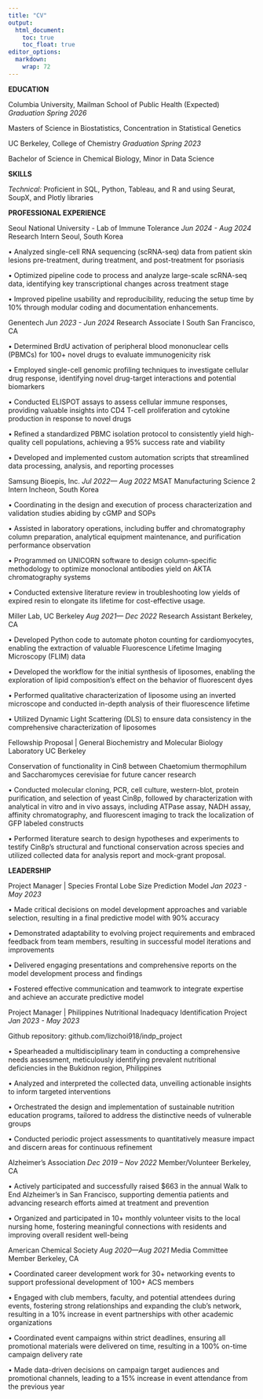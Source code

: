 ```yaml
---
title: "CV"
output: 
  html_document:
    toc: true
    toc_float: true
editor_options: 
  markdown: 
    wrap: 72
---
```


**EDUCATION**

Columbia University, Mailman School of Public Health (Expected)
*Graduation Spring 2026*

Masters of Science in Biostatistics, Concentration in Statistical
Genetics

UC Berkeley, College of Chemistry *Graduation Spring 2023*

Bachelor of Science in Chemical Biology, Minor in Data Science

**SKILLS**

*Technical:* 
Proficient in SQL, Python, Tableau, and R and
using Seurat, SoupX, and Plotly libraries

**PROFESSIONAL EXPERIENCE**

Seoul National University - Lab of Immune Tolerance *Jun 2024 - Aug
2024* Research Intern Seoul, South Korea

• Analyzed single-cell RNA sequencing (scRNA-seq) data from patient skin
lesions pre-treatment, during treatment, and post-treatment for
psoriasis

• Optimized pipeline code to process and analyze large-scale scRNA-seq
data, identifying key transcriptional changes across treatment stage

• Improved pipeline usability and reproducibility, reducing the setup
time by 10% through modular coding and documentation enhancements.

Genentech *Jun 2023 - Jun 2024* Research Associate I South San
Francisco, CA

• Determined BrdU activation of peripheral blood mononuclear cells
(PBMCs) for 100+ novel drugs to evaluate immunogenicity risk

• Employed single-cell genomic profiling techniques to investigate
cellular drug response, identifying novel drug-target interactions and
potential biomarkers

• Conducted ELISPOT assays to assess cellular immune responses,
providing valuable insights into CD4 T-cell proliferation and cytokine
production in response to novel drugs

• Refined a standardized PBMC isolation protocol to consistently yield
high-quality cell populations, achieving a 95% success rate and
viability

• Developed and implemented custom automation scripts that streamlined
data processing, analysis, and reporting processes

Samsung Bioepis, Inc. *Jul 2022— Aug 2022* MSAT Manufacturing Science 2
Intern Incheon, South Korea

• Coordinating in the design and execution of process characterization
and validation studies abiding by cGMP and SOPs

• Assisted in laboratory operations, including buffer and chromatography
column preparation, analytical equipment maintenance, and purification
performance observation

• Programmed on UNICORN software to design column-specific methodology
to optimize monoclonal antibodies yield on AKTA chromatography systems

• Conducted extensive literature review in troubleshooting low yields of
expired resin to elongate its lifetime for cost-effective usage.

Miller Lab, UC Berkeley *Aug 2021— Dec 2022* Research Assistant
Berkeley, CA

• Developed Python code to automate photon counting for cardiomyocytes,
enabling the extraction of valuable Fluorescence Lifetime Imaging
Microscopy (FLIM) data

• Developed the workflow for the initial synthesis of liposomes,
enabling the exploration of lipid composition’s effect on the behavior
of fluorescent dyes

• Performed qualitative characterization of liposome using an inverted
microscope and conducted in-depth analysis of their fluorescence
lifetime

• Utilized Dynamic Light Scattering (DLS) to ensure data consistency in
the comprehensive characterization of liposomes

Fellowship Proposal \| General Biochemistry and Molecular Biology
Laboratory UC Berkeley

Conservation of functionality in Cin8 between Chaetomium thermophilum
and Saccharomyces cerevisiae for future cancer research

• Conducted molecular cloning, PCR, cell culture, western-blot, protein
purification, and selection of yeast Cin8p, followed by characterization
with analytical in vitro and in vivo assays, including ATPase assay,
NADH assay, affinity chromatography, and fluorescent imaging to track
the localization of GFP labeled constructs

• Performed literature search to design hypotheses and experiments to
testify Cin8p’s structural and functional conservation across species
and utilized collected data for analysis report and mock-grant proposal.

**LEADERSHIP**

Project Manager \| Species Frontal Lobe Size Prediction Model *Jan
2023 - May 2023*

• Made critical decisions on model development approaches and variable
selection, resulting in a final predictive model with 90% accuracy

• Demonstrated adaptability to evolving project requirements and
embraced feedback from team members, resulting in successful model
iterations and improvements

• Delivered engaging presentations and comprehensive reports on the
model development process and findings

• Fostered effective communication and teamwork to integrate expertise
and achieve an accurate predictive model

Project Manager \| Philippines Nutritional Inadequacy Identification
Project *Jan 2023 - May 2023*

Github repository: github.com/lizchoi918/indp_project

• Spearheaded a multidisciplinary team in conducting a comprehensive
needs assessment, meticulously identifying prevalent nutritional
deficiencies in the Bukidnon region, Philippines

• Analyzed and interpreted the collected data, unveiling actionable
insights to inform targeted interventions

• Orchestrated the design and implementation of sustainable nutrition
education programs, tailored to address the distinctive needs of
vulnerable groups

• Conducted periodic project assessments to quantitatively measure
impact and discern areas for continuous refinement

Alzheimer’s Association *Dec 2019 – Nov 2022* Member/Volunteer Berkeley,
CA

• Actively participated and successfully raised \$663 in the annual Walk
to End Alzheimer’s in San Francisco, supporting dementia patients and
advancing research efforts aimed at treatment and prevention

• Organized and participated in 10+ monthly volunteer visits to the
local nursing home, fostering meaningful connections with residents and
improving overall resident well-being

American Chemical Society *Aug 2020—Aug 2021* Media Committee Member
Berkeley, CA

• Coordinated career development work for 30+ networking events to
support professional development of 100+ ACS members

• Engaged with club members, faculty, and potential attendees during
events, fostering strong relationships and expanding the club's network,
resulting in a 10% increase in event partnerships with other academic
organizations

• Coordinated event campaigns within strict deadlines, ensuring all
promotional materials were delivered on time, resulting in a 100%
on-time campaign delivery rate

• Made data-driven decisions on campaign target audiences and
promotional channels, leading to a 15% increase in event attendance from
the previous year

